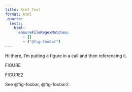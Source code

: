 ```yaml
---
title: Xref Test
format: html
_quarto:
  tests:
    html:
      ensureFileRegexMatches:
        - []
        - ["@fig-foobar"]
---
```


::::{.callout-note}


Hi there, I'm putting a figure in a call and then referencing it.

:::{#fig-foobar fig-cap="This is a figure in a callout"}
FIGURE
:::

::::

:::{#fig-foobar2 fig-cap="This is a figure2 in a callout"}
FIGURE2
:::

See @fig-foobar, @fig-foobar2.